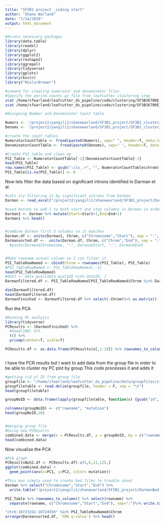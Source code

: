 ```yaml
---
title: "SF3B1 project _coding start"
author: "Shane Warland"
date: "7/14/2020"
output: html_document
---
```

```r
#Access necessary packages
library(data.table)
library(readxl)
library(dplyr)
library(ggplot2)
library(reshape2)
library(ggrepel)
library(tidyverse)
library(gplots)
library(knitr)
library("RColorBrewer")
```

```bash

#comand for creating numerator and denominator files
#Specify the perind.counts.gz file from leafcutter clustering step
zcat /home/sfwarland/leafcutter_ds_pipeline/code/clustering/SF3B1K700E_v_WT/leafcutter_perind.counts.gz | perl -lne 'if ($.==1) {print} else {$_ =~ s/\d+\///g; print}' > leafcutter_perind.counts.numers
zcat /home/sfwarland/leafcutter_ds_pipeline/code/clustering/SF3B1K700E_v_WT/leafcutter_perind.counts.gz  | perl -lne 'if ($.==1) {print} else {$_ =~ s/\/\d+//g; print}' > leafcutter_perind.counts.denoms
```


```r
#Assigning Number and Denominator Count table

Numers <- '/project2/yangili1/shanewarland/SF3B1_project/SF3B1_cluster/SF3B1_clusterK700EvsWT_MDS/leafcutter_perind.counts.denoms'
Denoms <- '/project2/yangili1/shanewarland/SF3B1_project/SF3B1_cluster/SF3B1_clusterK700EvsWT_MDS/leafcutter_perind.counts.numers'

#create the count tables
NumeratorCountTable <- fread(paste0(Numers), sep=" ", header=T, data.table=F)
DenominatorCountTable <- fread(paste0(Denoms), sep=" ", header=T, data.table=F)

#Create PSI_table and clean up
PSI_Table <- NumeratorCountTable[-1]/DenominatorCountTable[-1]
head(PSI_Table)
row.names(PSI_Table) <- gsub(":clu_.+", "", NumeratorCountTable$chrom)
PSI_Table[is.na(PSI_Table)] <- 0
```
Now lets filter the data based on significant introns identified in Darman et al.
```r
#Lets try filtering it by significant introns from Darman
Darman <- read_excel("/project2/yangili1/shanewarland/SF3B1_project/Darmanhg38.xls", col_names=T)

#used mutate to add 1 to both start and stop columns in Darman in order to clean up mapping 
Darman1 <- Darman %>% mutate(Start=Start+1,End=End+1) 
Darman1 %>% head()


#combine Darman first 3 columns so it matches
Darman.df <- unite(Darman1, Chrom, c("Chromosome","Start"), sep = ":", remove = TRUE, na.rm = FALSE)
Darmansorted.df <-  unite(Darman.df, Chrom, c("Chrom","End"), sep = ":", remove = TRUE, na.rm = FALSE)
  #paste(Darman$Chromosome, ":", Darman$Start, ":", Darman$End)


#Make rowname actual column so I can filter it
PSI_TableRowNamed <- cbind(Chrom = rownames(PSI_Table), PSI_Table)
#PSI_TableRowNamed <- PSI_TableRowNamed[,-1]
head(PSI_TableRowNamed)
#dat2 <- data_qual[data_qual$ID %in% dat$ID, ]
DarmanFiltered.df <- PSI_TableRowNamed[PSI_TableRowNamed$Chrom %in% Darmansorted.df$Chrom,]

dim(DarmanFiltered.df)
head(DarmanFiltered.df)
DarmanFinished <- DarmanFiltered.df %>% select(-Chrom)%>% as.matrix()
```

Run the PCA
```r
#Running PC analysis
library(tidyverse)
PCResults <- (DarmanFinished) %>%
  #head(100) %>%
  t() %>%
  prcomp(center=T, scale=T)

PCResults.df <- as.data.frame(PCResults$x[,1:10]) %>% rownames_to_column()



```

I have the PCR results but I want to add data from the group file in order to be able to cluster my PC plot by group
This code processes it and adds it
```r
#getting rid of ID from group file 
groupfile <- "/home/sfwarland/leafcutter_ds_pipeline/data/groupfiles/sf3b1_k700e_wt.groups.tsv"
groupfiletable <- read.delim(groupfile, header = F, sep = "\t")
head(groupfiletable)

groupNoID <- data.frame(lapply(groupfiletable, function(x) {gsub("id", "", x)}))

colnames(groupNoID) <- c("rowname", "mutation")
head(groupNoID,20)


#merging group file
#Using new PCResults
combined.data <- merge(x = PCResults.df, y = groupNoID, by = c("rowname"), all = TRUE)
head(combined.data)
```

Now visualize the PCA
```r
#PCA graph
PCResultsNoS2.df <- PCResults.df[-c(5,6,11,12),]
ggplot(combined.data) +
  geom_point(aes(x=PC1, y=PC2, color= mutation))
```


```r
#This was simply used to create bed files to trouble shoot
Darman %>% select("Chromosome","Start","End") %>% 
  write.table("/project2/yangili1/shanewarland/SF3B1_project/DarmanBed.bed",col.names =F, sep = "\t", row.names=F, quote=F)

PSI_Table %>% rownames_to_column() %>% select(rowname) %>% 
  separate(rowname, c("Chromosome","Start","End"), sep=":")%>% write.table("/project2/yangili1/shanewarland/SF3B1_project/PSI_BED.bed",col.names =F, sep = "\t", row.names=F, quote=F)

"chr6:10723241:10724556" %in% PSI_TableRowNamed$Chrom
arrange(Darmansorted.df, `FDR q-value`) %>% head()
```

